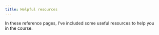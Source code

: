 ```yaml
---
title: Helpful resources
---
```


In these reference pages, I've included some useful resources to help you in the course.

